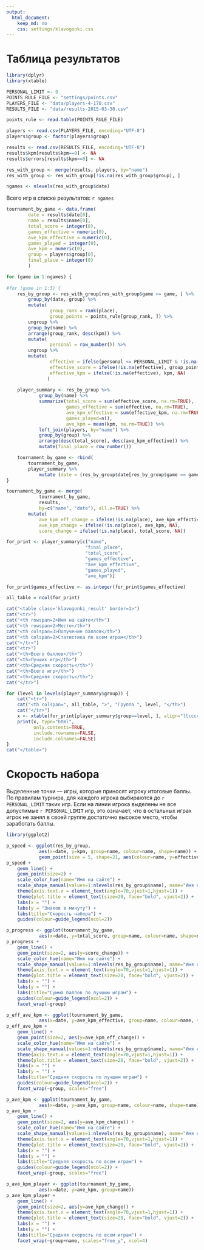 ```yaml
---
output:
  html_document:
    keep_md: no
    css: settings/klavogonki.css
---
```


Таблица результатов
=====

```r

library(dplyr)
library(xtable)

PERSONAL_LIMIT <- 9
POINTS_RULE_FILE <- "settings/points.csv"
PLAYERS_FILE <- "data/players-4-170.csv"
RESULTS_FILE <- "data/results-2015-03-30.csv"

points_rule <- read.table(POINTS_RULE_FILE) 

players <- read.csv(PLAYERS_FILE, encoding="UTF-8")
players$group <- factor(players$group)

results <- read.csv(RESULTS_FILE, encoding="UTF-8")
results$kpm[results$kpm==0] <- NA
results$errors[results$kpm==0] <- NA

res_with_group <- merge(results, players, by="name")
res_with_group <- res_with_group[!is.na(res_with_group$group), ]

ngames <- nlevels(res_with_group$date)

```

Всего игр в списке результатов: `r ngames`

```r

tournament_by_game <- data.frame(
        date = results$date[0],
        name = results$name[0], 
        total_score = integer(0),
        games_effective = numeric(0),
        ave_kpm_effective = numeric(0),
        games_played = integer(0),
        ave_kpm = numeric(0),
        group = players$group[0],
        final_place = integer(0)
        )

for (game in 1:ngames) {
    
#for (game in 1:3) {
    res_by_group <- res_with_group[res_with_group$game <= game, ] %>%
        group_by(date, group) %>%
        mutate(
                group_rank = rank(place),
                group_points = points_rule[group_rank, ]) %>%
        ungroup %>%
        group_by(name) %>%
        arrange(group_rank, desc(kpm)) %>%
        mutate(
                personal = row_number()) %>%
        ungroup %>%
        mutate(
                effective = ifelse(personal <= PERSONAL_LIMIT & !is.na(group_points), 1, NA),
                effective_score = ifelse(!is.na(effective), group_points, NA),
                effective_kpm = ifelse(!is.na(effective), kpm, NA)
               ) 
    
    player_summary <- res_by_group %>%
            group_by(name) %>%
            summarize(total_score = sum(effective_score, na.rm=TRUE),
                      games_effective = sum(effective, na.rm=TRUE), 
                      ave_kpm_effective = sum(effective_kpm, na.rm=TRUE) / games_effective,
                      games_played=n(), 
                      ave_kpm = mean(kpm, na.rm=TRUE)) %>%
            left_join(players, by="name") %>% 
            group_by(group) %>%
            arrange(desc(total_score), desc(ave_kpm_effective)) %>%
            mutate(final_place = row_number())

    tournament_by_game <- rbind(
        tournament_by_game, 
        player_summary %>% 
            mutate (date = (res_by_group$date[res_by_group$game == game])[1]))
}

tournament_by_game <- merge(
            tournament_by_game, 
            results, 
            by=c("name", "date"), all.x=TRUE) %>%
        mutate(
            ave_kpm_eff_change = ifelse(!is.na(place), ave_kpm_effective, NA),
            ave_kpm_change = ifelse(!is.na(place), ave_kpm, NA),
            score_change = ifelse(!is.na(place), total_score, NA))

for_print <- player_summary[c("name", 
                             "final_place", 
                             "total_score",
                             "games_effective",
                             "ave_kpm_effective",
                             "games_played",
                             "ave_kpm")]

for_print$games_effective <- as.integer(for_print$games_effective)

all_table = ncol(for_print)

cat("<table class='klavogonki_result' border=1>")
cat("<tr>")
cat("<th rowspan=2>Имя на сайте</th>")
cat("<th rowspan=2>Место</th>")
cat("<th colspan=3>Получение баллов</th>")
cat("<th colspan=2>Статистика по всем играм</th>")
cat("</tr>")
cat("<tr>")
cat("<th>Всего баллов</th>")
cat("<th>Лучших игр</th>")
cat("<th>Средняя скорость</th>")
cat("<th>Всего игр</th>")
cat("<th>Средняя скорость</th>")
cat("</tr>")

for (level in levels(player_summary$group)) {
    cat("<tr>")
    cat("<th colspan=", all_table, ">", "Группа ", level, "</th>")
    cat("</tr>")
    x <- xtable(for_print[player_summary$group==level, ], align="llcccccc")
    print(x, type="html",
          only.contents=TRUE, 
          include.rownames=FALSE, 
          include.colnames=FALSE)    
}
cat("</table>")
```

Скорость набора
=====

Выделенные точки — игры, которые приносят игроку итоговые баллы.
По правилам турнира, для каждого игрока выбираются до `r PERSONAL_LIMIT` таких игр. Если на линии
игрока выделены не все допустимые `r PERSONAL_LIMIT` игр, это означает, что в остальных играх игрок
не занял в своей группе достаточно высокое место, чтобы заработать баллы.

```r
library(ggplot2)

p_speed <- ggplot(res_by_group, 
            aes(x=date, y=kpm, group=name, colour=name, shape=name)) +
            geom_point(size = 5, shape=21, aes(colour=name, y=effective_kpm),show_guide = FALSE)
p_speed + 
    geom_line() + 
    geom_point(size=2) +
    scale_color_hue(name="Имя на сайте") +
    scale_shape_manual(values=1:nlevels(res_by_group$name), name="Имя на сайте") +
    theme(axis.text.x = element_text(angle=70,vjust=1,hjust=1)) + 
    theme(plot.title = element_text(size=20, face="bold", vjust=2)) +
    labs(x = "") +
    labs(y = "Знаков в минуту") +
    labs(title="Скорость набора") +
    guides(colour=guide_legend(ncol=2))
```

```r
p_progress <- ggplot(tournament_by_game,
            aes(x=date, y=total_score, group=name, colour=name, shape=name))
p_progress +
    geom_line() +
    geom_point(size=2, aes(y=score_change)) +
    scale_color_hue(name="Имя на сайте") +
    scale_shape_manual(values=1:nlevels(res_by_group$name), name="Имя на сайте") +
    theme(axis.text.x = element_text(angle=70,vjust=1,hjust=1)) + 
    theme(plot.title = element_text(size=20, face="bold", vjust=2)) +
    labs(x = "") +
    labs(y = "") +
    labs(title="Cумма баллов по лучшим играм") +
    guides(colour=guide_legend(ncol=2)) +
    facet_wrap(~group)
```

```r
p_eff_ave_kpm <- ggplot(tournament_by_game,
            aes(x=date, y=ave_kpm_effective, group=name, colour=name, shape=name))
p_eff_ave_kpm +
    geom_line() +
    geom_point(size=2, aes(y=ave_kpm_eff_change)) +
    scale_color_hue(name="Имя на сайте") +
    scale_shape_manual(values=1:nlevels(res_by_group$name), name="Имя на сайте") +
    theme(axis.text.x = element_text(angle=70,vjust=1,hjust=1)) + 
    theme(plot.title = element_text(size=20, face="bold", vjust=2)) +
    labs(x = "") +
    labs(y = "") +
    labs(title="Средняя скорость по лучшим играм") +
    guides(colour=guide_legend(ncol=2)) +
    facet_wrap(~group, scales="free")
```

```r
p_ave_kpm <- ggplot(tournament_by_game,
            aes(x=date, y=ave_kpm, group=name, colour=name, shape=name))
p_ave_kpm +
    geom_line() +
    geom_point(size=2, aes(y=ave_kpm_change)) +
    scale_color_hue(name="Имя на сайте") +
    scale_shape_manual(values=1:nlevels(res_by_group$name), name="Имя на сайте") +
    theme(axis.text.x = element_text(angle=70,vjust=1,hjust=1)) + 
    theme(plot.title = element_text(size=20, face="bold", vjust=2)) +
    labs(x = "") +
    labs(y = "") +
    labs(title="Средняя скорость по всем играм") +
    guides(colour=guide_legend(ncol=2)) +
    facet_wrap(~group, scales="free")
```

```r
p_ave_kpm_player <- ggplot(tournament_by_game,
            aes(x=date, y=ave_kpm, group=name))
p_ave_kpm_player +
    geom_line() +
    geom_point(size=2, aes(y=ave_kpm_change)) +
    theme(axis.text.x = element_text(angle=70,vjust=1,hjust=1)) + 
    theme(plot.title = element_text(size=20, face="bold", vjust=2)) +
    labs(x = "") +
    labs(y = "") +
    labs(title="Средняя скорость по всем играм") +
    facet_wrap(~group+name, scales="free_y", ncol=4)
```

